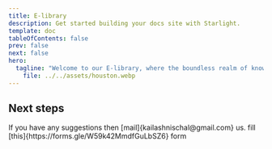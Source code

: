 ```yaml
---
title: E-library
description: Get started building your docs site with Starlight.
template: doc
tableOfContents: false
prev: false
next: false
hero:
  tagline: "Welcome to our E-library, where the boundless realm of knowledge meets the convenience of the digital age" ;
    file: ../../assets/houston.webp
---
```



## Next steps

<CardGrid>
	<Card title="Suggestions" icon="pencil">
		If you have any suggestions then [mail]{kailashnischal@gmail.com} us.
	</Card>
	<Card title="Want to Contribute" icon="add-document">
		 fill [this]{https://forms.gle/W59k42MmdfGuLbSZ6} form
	</Card>
</CardGrid>
